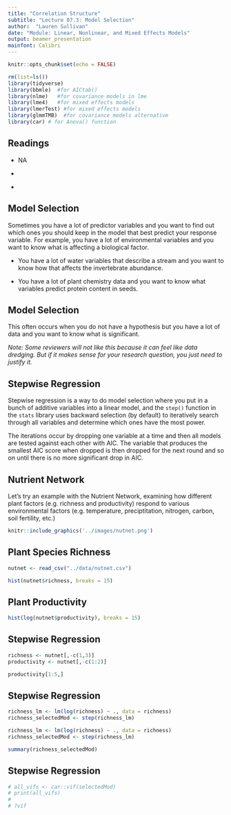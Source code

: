 ```yaml
---
title: "Correlation Structure"
subtitle: "Lecture 07.3: Model Selection"
author:  "Lauren Sullivan"
date: "Module: Linear, Nonlinear, and Mixed Effects Models"
output: beamer_presentation
mainfont: Calibri 
---
```



```r
knitr::opts_chunk$set(echo = FALSE)

rm(list=ls())
library(tidyverse)
library(bbmle)  #for AICtab()
library(nlme)   #for covariance models in lme
library(lme4)   #for mixed effects models
library(lmerTest) #for mixed effects models
library(glmmTMB)  #for covariance models alternative
library(car) # for Anova() function

```


## Readings

\textbf{Required for class:}

  - NA

\bigskip\textbf{Optional:}

  - [\textcolor{teal}{Prabhakaran, S. r-statistics.co - Model Selection Approaches}](http://r-statistics.co/Model-Selection-in-R.html)

  - [\textcolor{teal}{Grace et al. (2016). Integrative modelling reveals mechanisms linking productivity and plant species richness. Nature}](https://www.nature.com/articles/nature16524#Sec8)



## Model Selection

Sometimes you have a lot of predictor variables and you want to find out which ones you should keep in the model that best predict your response variable.  For example, you have a lot of environmental variables and you want to know what is affecting a biological factor.

 - You have a lot of water variables that describe a stream and you want to know how that affects the invertebrate abundance.

 - You have a lot of plant chemistry data and you want to know what variables predict protein content in seeds.



## Model Selection

This often occurs when you do not have a hypothesis but you have a lot of data and you want to know what is significant.

\bigskip

*Note: Some reviewers will not like this because it can feel like data dredging. But if it makes sense for your research question, you just need to justify it.*  



## Stepwise Regression

Stepwise regression is a way to do model selection where you put in a bunch of additive variables into a linear model, and the `step()` function in the `stats` library uses backward selection (by default) to iteratively search through all variables and determine which ones have the most power. 

The iterations occur by dropping one variable at a time and then all models are tested against each other with AIC.  The variable that produces the smallest AIC score when dropped is then dropped for the next round and so on until there is no more significant drop in AIC.

## Nutrient Network 

Let's try an example with the Nutrient Network, examining how different plant factors (e.g. richness and productivity) respond to various environmental factors (e.g. temperature, preciptitation, nitrogen, carbon, soil fertility, etc.)

\bigskip

```r
knitr::include_graphics('../images/nutnet.png')
```


## Plant Species Richness

\scriptsize
```r
nutnet <- read_csv("../data/nutnet.csv")

hist(nutnet$richness, breaks = 15)

```

## Plant Productivity

\scriptsize
```r

hist(log(nutnet$productivity), breaks = 15)

```


## Stepwise Regression

\scriptsize
```r

richness <- nutnet[,-c(1,3)]
productivity <- nutnet[,-c(1:2)]

productivity[1:5,]

```


## Stepwise Regression

\tiny
```r

richness_lm <- lm(log(richness) ~ ., data = richness)
richness_selectedMod <- step(richness_lm)

```

\tiny
```r

richness_lm <- lm(log(richness) ~ ., data = richness)
richness_selectedMod <- step(richness_lm)

```
\tiny
```r

summary(richness_selectedMod)

```


## Stepwise Regression

\scriptsize
```r

# all_vifs <- car::vif(selectedMod)
# print(all_vifs)
# 
# ?vif


```

